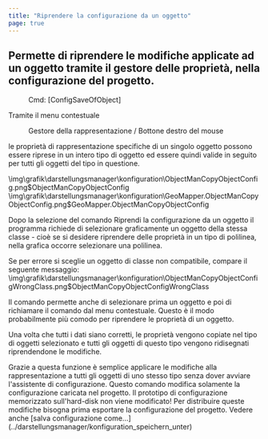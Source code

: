 ```yaml
---
title: "Riprendere la configurazione da un oggetto"
page: true
---
```

## Permette di riprendere le modifiche applicate ad un oggetto tramite il gestore delle propriet&#224;, nella configurazione del progetto.
<GeoDesigner> <Menu> Cmd: [ConfigSaveOfObject] </Menu> </GeoDesigner>
Tramite il menu contestuale  <Menu>Gestore della rappresentazione / Bottone destro del mouse</Menu>  le propriet&#224; di rappresentazione specifiche di un singolo oggetto possono essere riprese in un intero tipo di oggetto ed essere quindi valide in seguito per tutti gli oggetti del tipo in questione.

<GeoDesigner>
<Image>\img\grafik\darstellungsmanager\konfiguration\ObjectManCopyObjectConfig.png$ObjectManCopyObjectConfig</Image>
</GeoDesigner>
<GeoMapper>
<Image>\img\grafik\darstellungsmanager\konfiguration\GeoMapper.ObjectManCopyObjectConfig.png$GeoMapper.ObjectManCopyObjectConfig</Image>
</GeoMapper>


Dopo la selezione del comando  <Bold> Riprendi la configurazione da un oggetto </Bold>  il programma richiede di selezionare graficamente un oggetto della stessa classe - cio&#232; se si desidere riprendere delle propriet&#224; in un tipo di polilinea, nella grafica occorre selezionare una polilinea.

Se per errore si sceglie un oggetto di classe non compatibile, compare il seguente messaggio:<Image>\img\grafik\darstellungsmanager\konfiguration\ObjectManCopyObjectConfigWrongClass.png$ObjectManCopyObjectConfigWrongClass</Image>

<Success>
Il comando permette anche di selezionare  <Italic> prima </Italic>  un oggetto e poi di richiamare il comando dal menu contestuale. Questo &#232; il modo probabilmente pi&#249; comodo per riprendere le propriet&#224; di un oggetto.
</Success>


Una volta che tutti i dati siano corretti, le propriet&#224; vengono copiate nel tipo di oggetti selezionato e tutti gli oggetti di questo tipo vengono ridisegnati riprendendone le modifiche.

<Success>
Grazie a questa funzione &#232; semplice applicare le modifiche alla rappresentazione a tutti gli oggetti di uno stesso tipo senza dover avviare l&#39;assistente di configurazione.
</Success>


<Warning>
Questo comando modifica solamente la configurazione caricata nel progetto. Il prototipo di configurazione memorizzato sull&#39;hard-disk non viene modificato! Per distribuire queste modifiche bisogna prima esportare la configurazione del progetto. Vedere anche [salva configurazione come...](../darstellungsmanager/konfiguration_speichern_unter)
</Warning>
